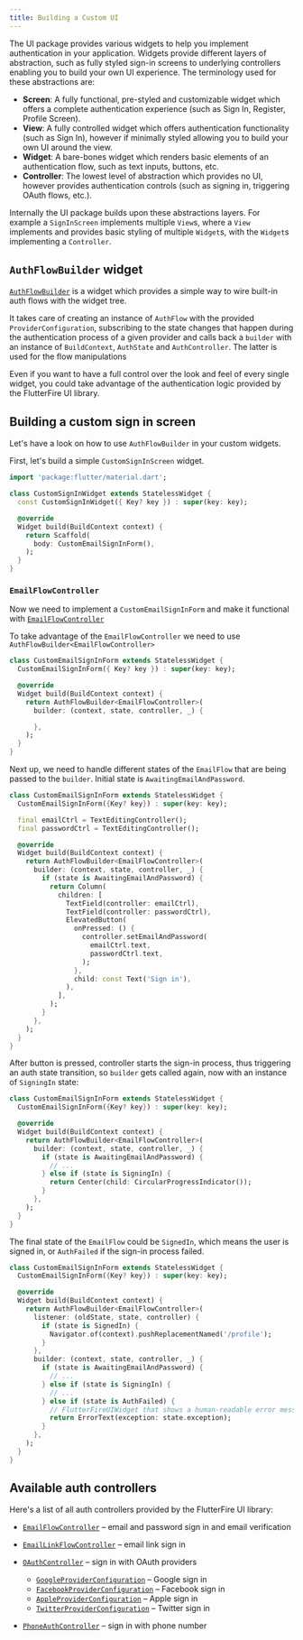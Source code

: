 ```yaml
---
title: Building a Custom UI
---
```


The UI package provides various widgets to help you implement authentication in your
application. Widgets provide different layers of abstraction, such as fully styled sign-in screens
to underlying controllers enabling you to build your own UI experience. The terminology used for these
abstractions are:

- **Screen**: A fully functional, pre-styled and customizable widget which offers a complete authentication experience (such as Sign In, Register, Profile Screen).
- **View**: A fully controlled widget which offers authentication functionality (such as Sign In), however if minimally styled allowing you to build your own UI around the view.
- **Widget**: A bare-bones widget which renders basic elements of an authentication flow, such as text inputs, buttons, etc.
- **Controller**: The lowest level of abstraction which provides no UI, however provides authentication controls (such as signing in, triggering OAuth flows, etc.).

Internally the UI package builds upon these abstractions layers. For example a `SignInScreen` implements multiple `View`s, where a `View` implements and provides basic styling of multiple `Widget`s,
with the `Widget`s implementing a `Controller`.

## `AuthFlowBuilder` widget

[`AuthFlowBuilder`](https://pub.dev/documentation/flutterfire_ui/latest/auth/AuthFlowBuilder-class.html) is a widget which provides a simple way to wire built-in auth flows with the widget tree.

It takes care of creating an instance of `AuthFlow` with the provided `ProviderConfiguration`,
subscribing to the state changes that happen during the authentication process of a given provider
and calls back a `builder` with an instance of `BuildContext`, `AuthState` and `AuthController`.
The latter is used for the flow manipulations

Even if you want to have a full control over the look and feel of every single widget,
you could take advantage of the authentication logic provided by the FlutterFire UI library.

## Building a custom sign in screen

Let's have a look on how to use `AuthFlowBuilder` in your custom widgets.

First, let's build a simple `CustomSignInScreen` widget.

```dart
import 'package:flutter/material.dart';

class CustomSignInWidget extends StatelessWidget {
  const CustomSignInWidget({ Key? key }) : super(key: key);

  @override
  Widget build(BuildContext context) {
    return Scaffold(
      body: CustomEmailSignInForm(),
    );
  }
}
```

### `EmailFlowController`

Now we need to implement a `CustomEmailSignInForm` and make it functional with [`EmailFlowController`](https://pub.dev/documentation/flutterfire_ui/latest/auth/EmailFlowController-class.html)

To take advantage of the `EmailFlowController` we need to use `AuthFlowBuilder<EmailFlowController>`

```dart
class CustomEmailSignInForm extends StatelessWidget {
  CustomEmailSignInForm({ Key? key }) : super(key: key);

  @override
  Widget build(BuildContext context) {
    return AuthFlowBuilder<EmailFlowController>(
      builder: (context, state, controller, _) {

      },
    );
  }
}
```

Next up, we need to handle different states of the `EmailFlow` that are being passed to the `builder`.
Initial state is `AwaitingEmailAndPassword`.

```dart
class CustomEmailSignInForm extends StatelessWidget {
  CustomEmailSignInForm({Key? key}) : super(key: key);

  final emailCtrl = TextEditingController();
  final passwordCtrl = TextEditingController();

  @override
  Widget build(BuildContext context) {
    return AuthFlowBuilder<EmailFlowController>(
      builder: (context, state, controller, _) {
        if (state is AwaitingEmailAndPassword) {
          return Column(
            children: [
              TextField(controller: emailCtrl),
              TextField(controller: passwordCtrl),
              ElevatedButton(
                onPressed: () {
                  controller.setEmailAndPassword(
                    emailCtrl.text,
                    passwordCtrl.text,
                  );
                },
                child: const Text('Sign in'),
              ),
            ],
          );
        }
      },
    );
  }
}
```

After button is pressed, controller starts the sign-in process, thus triggering an auth state transition, so `builder` gets called again, now with an instance of `SigningIn` state:

```dart
class CustomEmailSignInForm extends StatelessWidget {
  CustomEmailSignInForm({Key? key}) : super(key: key);

  @override
  Widget build(BuildContext context) {
    return AuthFlowBuilder<EmailFlowController>(
      builder: (context, state, controller, _) {
        if (state is AwaitingEmailAndPassword) {
          // ...
        } else if (state is SigningIn) {
          return Center(child: CircularProgressIndicator());
        }
      },
    );
  }
}
```

The final state of the `EmailFlow` could be `SignedIn`, which means the user is signed in, or `AuthFailed` if the sign-in process failed.

```dart
class CustomEmailSignInForm extends StatelessWidget {
  CustomEmailSignInForm({Key? key}) : super(key: key);

  @override
  Widget build(BuildContext context) {
    return AuthFlowBuilder<EmailFlowController>(
      listener: (oldState, state, controller) {
        if (state is SignedIn) {
          Navigator.of(context).pushReplacementNamed('/profile');
        }
      },
      builder: (context, state, controller, _) {
        if (state is AwaitingEmailAndPassword) {
          // ...
        } else if (state is SigningIn) {
          // ...
        } else if (state is AuthFailed) {
          // FlutterFireUIWidget that shows a human-readable error message.
          return ErrorText(exception: state.exception);
        }
      },
    );
  }
}
```

## Available auth controllers

Here's a list of all auth controllers provided by the FlutterFire UI library:

- [`EmailFlowController`](https://pub.dev/documentation/flutterfire_ui/latest/auth/EmailFlowController-class.html) – email and password sign in and email verification
- [`EmailLinkFlowController`](https://pub.dev/documentation/flutterfire_ui/latest/auth/EmailLinkFlowController-class.html) – email link sign in
- [`OAuthController`](https://pub.dev/documentation/flutterfire_ui/latest/auth/OAuthController-class.html) – sign in with OAuth providers

  - [`GoogleProviderConfiguration`](https://pub.dev/documentation/flutterfire_ui/latest/auth/GoogleProviderConfiguration-class.html) – Google sign in
  - [`FacebookProviderConfiguration`](https://pub.dev/documentation/flutterfire_ui/latest/auth/FacebookProviderConfiguration-class.html) – Facebook sign in
  - [`AppleProviderConfiguration`](https://pub.dev/documentation/flutterfire_ui/latest/auth/AppleProviderConfiguration-class.html) – Apple sign in
  - [`TwitterProviderConfiguration`](https://pub.dev/documentation/flutterfire_ui/latest/auth/TwitterProviderConfiguration-class.html) – Twitter sign in

- [`PhoneAuthController`](https://pub.dev/documentation/flutterfire_ui/latest/auth/PhoneAuthController-class.html) – sign in with phone number
